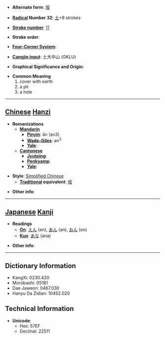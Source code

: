 * '''Alternate form''': [[垵]]

* '''[[Wiktionary:Chinese radical index| Radical]] Number 32''': [[Wiktionary:Chinese radical index 土|土]]+8 strokes

* '''[[Wiktionary:Chinese total strokes index|Stroke number]]''': [[Wiktionary:Chinese total strokes index 11|11]]

* '''Stroke order''': 

* '''[[Wiktionary:Chinese four corner index|Four-Corner System]]''': 

* '''[[Wiktionary:Chinese Cangjie index|Cangjie input]]''': 土大中山 (GKLU)

* '''Graphical Significance and Origin''': 

* '''Common Meaning'''
*#cover with earth
*# a pit
*# a hole


----

== [[Chinese]] [[Hanzi]] ==

* '''Romanizations'''
** '''[[Mandarin]]'''
*** '''[[Pinyin]]''': ǎn (an3)
*** '''[[Wade-Giles]]''': an<sup>3</sup>
*** '''[[Yale]]''': 
** '''[[Cantonese]]'''
*** '''[[Jyutping]]''':
*** '''[[Penkyamp]]''': 
*** '''[[Yale]]''': 

* '''Style''': [[Simplified Chinese]] 
** '''[[Traditional Chinese|Traditional]] equivalent''': [[垵]]

* '''Other info''': 

----

== [[Japanese]] [[Kanji]] ==

* '''Readings'''
** '''[[On]]''': [[えん]] (en), [[あん]] (an), [[おん]] (on)
** '''[[Kun]]''': [[あな]] (ana)

* '''Other info''':  

----

== Dictionary Information ==

* KangXi: 0230.420
* Morobashi: 05181
* Dae Jaweon: 0467.030
* Hanyu Da Zidian: 10452.020

== Technical Information ==

* '''Unicode''':
** Hex: 57EF
** Decimal: 22511
